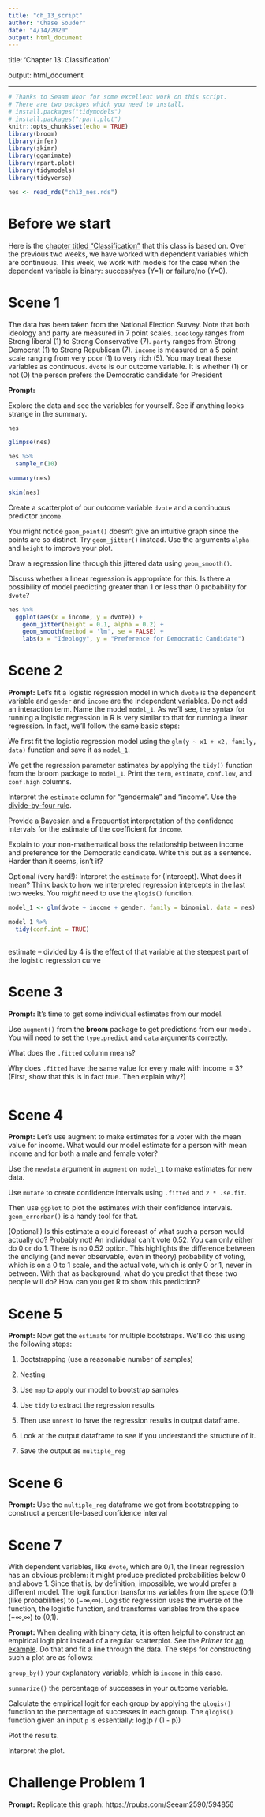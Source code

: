 ```yaml
---
title: "ch_13_script"
author: "Chase Souder"
date: "4/14/2020"
output: html_document
---
```

title: 'Chapter 13: Classification'

output: html_document

---



```r

# Thanks to Seaam Noor for some excellent work on this script.
# There are two packges which you need to install.
# install.packages("tidymodels")
# install.packages("rpart.plot")
knitr::opts_chunk$set(echo = TRUE)
library(broom)
library(infer)
library(skimr)
library(gganimate)
library(rpart.plot)
library(tidymodels)
library(tidyverse)

nes <- read_rds("ch13_nes.rds")
```

# Before we start

Here is the [chapter titled "Classification"](https://davidkane9.github.io/PPBDS/13-classification.html) that this class is based on. Over the previous two weeks, we have worked with dependent variables which are continuous. This week, we work with models for the case when the dependent variable is binary: success/yes (Y=1) or failure/no (Y=0). 

# Scene 1

The data has been taken from the National Election Survey. Note that both ideology and party are measured in 7 point scales. `ideology` ranges from Strong liberal (1) to Strong Conservative (7). `party` ranges from Strong Democrat (1) to Strong Republican (7). `income` is measured on a 5 point scale ranging from very poor (1) to very rich (5). You may treat these variables as continuous. `dvote`  is our outcome variable. It is whether (1) or not (0) the person prefers the Democratic candidate for President

**Prompt:**

Explore the data and see the variables for yourself. See if anything looks strange in the summary.

```r
nes

glimpse(nes)

nes %>% 
  sample_n(10)

summary(nes)

skim(nes)

```
Create a scatterplot of our outcome variable `dvote` and a continuous predictor `income`. 

You might notice `geom_point()` doesn't give an intuitive graph since the points are so distinct. Try `geom_jitter()` instead. Use the arguments `alpha` and `height` to improve your plot.

Draw a regression line through this jittered data using `geom_smooth()`.

Discuss whether a linear regression is appropriate for this. Is there a possibility of model predicting greater than 1 or less than 0 probability for `dvote`?

```r
nes %>%
  ggplot(aes(x = income, y = dvote)) +
    geom_jitter(height = 0.1, alpha = 0.2) +
    geom_smooth(method = 'lm', se = FALSE) +
    labs(x = "Ideology", y = "Preference for Democratic Candidate") 

```

# Scene 2

**Prompt:** Let's fit a logistic regression model in which `dvote` is the dependent variable and `gender` and `income` are the independent variables. Do not add an interaction term. Name the model `model_1`. As we’ll see, the syntax for running a logistic regression in R is very similar to that for running a linear regression. In fact, we’ll follow the same basic steps:

We first fit the logistic regression model using the `glm(y ~ x1 + x2, family, data)` function and save it as `model_1`.  

We get the regression parameter estimates by applying the `tidy()` function from the broom package to `model_1`. Print the `term`, `estimate`, `conf.low`, and `conf.high` columns.  

Interpret the `estimate` column for "gendermale" and "income". Use the [divide-by-four rule](https://davidkane9.github.io/PPBDS/13-classification.html#one-categorical-explanatory-variable).

Provide a Bayesian and a Frequentist interpretation of the confidence intervals for the estimate of the coefficient for `income`.

Explain to your non-mathematical boss the relationship between income and preference for the Democratic candidate. Write this out as a sentence. Harder than it seems, isn't it?

Optional (very hard!): Interpret the `estimate` for (Intercept). What does it mean? Think back to how we interpreted regression intercepts in the last two weeks. You *might* need to use the `qlogis()` function.

```r

model_1 <- glm(dvote ~ income + gender, family = binomial, data = nes)

model_1 %>%
  tidy(conf.int = TRUE)
  

```
estimate -- divided by 4 is the effect of that variable at the steepest part of the logistic regression curve

# Scene 3

**Prompt:** It's time to get some individual estimates from our model.

Use `augment()` from the **broom** package to get predictions from our model. You will need to set the `type.predict` and `data` arguments correctly.

What does the `.fitted` column means?

Why does `.fitted` have the same value for every male with income = 3? (First, show that this is in fact true. Then explain why?)


```r



```

# Scene 4



**Prompt:** Let’s use augment to make estimates for a voter with the mean value for income. What would our model estimate for a person with mean income and for both a male and female voter?



Use the `newdata` argument in `augment` on `model_1` to make estimates for new data.



Use `mutate` to create confidence intervals using `.fitted` and `2 * .se.fit`.



Then use `ggplot` to plot the estimates with their confidence intervals. `geom_errorbar()` is a handy tool for that.



(Optional!) Is this estimate a could forecast of what such a person would actually do? Probably not! An individual can't vote 0.52. You can only either do 0 or do 1. There is no 0.52 option. This highlights the difference between the endlying (and never observable, even in theory) probability of voting, which is on a 0 to 1 scale, and the actual vote, which is only 0 or 1, never in between. With that as background, what do you predict that these two people will do? How can you get R to show this prediction? 







# Scene 5



**Prompt:** Now get the `estimate` for multiple bootstraps. We’ll do this using the following steps:



1. Bootstrapping (use a reasonable number of samples)

2. Nesting

3. Use `map` to apply our model to bootstrap samples

4. Use `tidy` to extract the regression results

5. Then use `unnest` to have the regression results in output dataframe.

6. Look at the output dataframe to see if you understand the structure of it.

7. Save the output as `multiple_reg`







# Scene 6



**Prompt:**  Use the `multiple_reg` dataframe we got from bootstrapping to construct a percentile-based confidence interval







# Scene 7



With dependent variables, like `dvote`, which are 0/1, the linear regression has an obvious problem:  it might produce predicted probabilities below 0 and above 1. Since that is, by definition, impossible, we would prefer a different model. The logit function transforms variables from the space (0,1) (like probabilities) to (−∞,∞). Logistic regression uses the inverse of the function, the logistic function, and transforms variables from the space (−∞,∞) to (0,1).



**Prompt:** When dealing with binary data, it is often helpful to construct an empirical logit plot instead of a regular scatterplot. See the *Primer* for [an example](https://davidkane9.github.io/PPBDS/13-classification.html#house-elections-exploratory-data-analysis). Do that and fit a line through the data. The steps for constructing such a plot are as follows:



`group_by()` your explanatory variable, which is `income` in this case.



`summarize()` the percentage of successes in your outcome variable.



Calculate the empirical logit for each group by applying the `qlogis()` function to the percentage of successes in each group. The `qlogis()` function given an input `p` is essentially: log(p / (1 - p))



Plot the results.



Interpret the plot.









# Challenge Problem 1



**Prompt:** Replicate this graph: https://rpubs.com/Seeam2590/594856 

